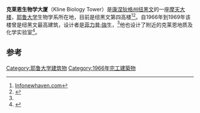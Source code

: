 {{Infobox building
|name               = 克莱恩生物学大厦<br>Kline Biology Tower
|image              = Yale Kline Biology Tower.JPG
|image_size         = 200px
|caption            = 
|location           = [[康涅狄格州|康涅狄格州]][[纽黑文|纽黑文]]展望街219号
|status             = Complete
|roof               = {{convert|250|ft|m|abbr=on}}
|floor_count        = 16
|references         = <ref>{{emporis|126827}}</ref>
|building_type      = 大学
|cost               = 1200万美元<ref>{{Cite web |url=http://select.nytimes.com/gst/abstract.html?res=F20A15F63E5F137A93CBAB178BD95F428685F9&scp=3&sq=kline%20biology%20tower&st=cse |title=Kline Biology Tower, New York Times |access-date=2013-03-30 |archive-date=2012-11-02 |archive-url=https://web.archive.org/web/20121102225617/http://select.nytimes.com/gst/abstract.html?res=F20A15F63E5F137A93CBAB178BD95F428685F9&scp=3&sq=kline%20biology%20tower&st=cse }}</ref>  
|start_date         = 1962
|est_completion     = 1966
|floor_area         = 
|developer          = [[耶鲁大学|耶鲁大学]] 
|architect          = [[菲力普·強生|菲力普·強生]]
}}
'''克莱恩生物学大厦'''（Kline Biology Tower）是[[康涅狄格州|康涅狄格州]][[纽黑文|纽黑文]]的一座[[摩天大楼|摩天大楼]]，[[耶鲁大学|耶鲁大学]]生物学系所在地，目前是纽黑文第四高楼<ref name=infonh>[http://infonewhaven.com/77941?highlight=tower Infonewhaven.com]{{dead link|date=2017年11月 |bot=InternetArchiveBot |fix-attempted=yes }}</ref><ref>{{Cite web |url=http://skyscraperpage.com/diagrams/?cityID=225 |title=Skyscraperpage.com |accessdate=2013-03-30 |archive-date=2019-08-10 |archive-url=https://web.archive.org/web/20190810235435/http://skyscraperpage.com/diagrams/?cityID=225 |dead-url=no }}</ref>。自1966年到1969年该楼曾是纽黑文最高建筑，设计者是[[菲力普·強生|菲力普·強生]]，<ref name=infonh/>他也设计了附近的克莱恩地质及化学实验室<ref>{{Cite web |url=http://www.yale.edu/architectureofyale/Kline-Biology.html |title=yale.edu |accessdate=2013-03-30 |archive-date=2013-01-31 |archive-url=https://web.archive.org/web/20130131082710/http://www.yale.edu/architectureofyale/Kline-Biology.html |dead-url=no }}</ref>。

==参考==
{{reflist}}

{{commonscat}}
{{s-start}}
{{succession box
| before=南新英格兰电话公司行政大楼
| title= 纽黑文最高建筑物 
| years=1966—1969<br/><small>76 m</small>
| after=[[哥伦布骑士会大厦|哥伦布骑士会大厦]]
}}
{{s-end}}
{{coord|display=title}}
{{Yale}}
{{normdaten}}
{{DEFAULTSORT:kline}}
[[Category:耶鲁大学建筑物|Category:耶鲁大学建筑物]]
[[Category:1966年完工建築物|Category:1966年完工建築物]]
{{Connecticut-stub}}